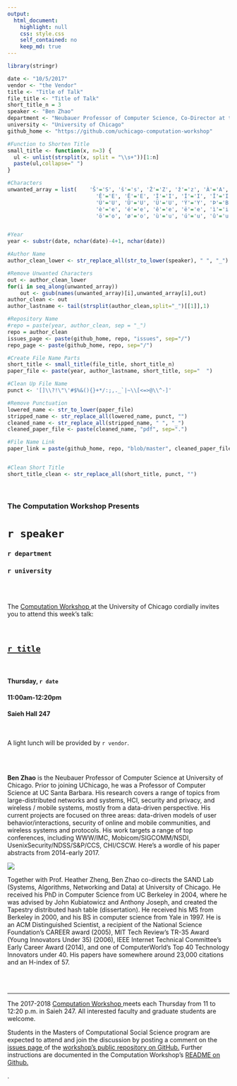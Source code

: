 ```yaml
---
output:
  html_document:
    highlight: null
    css: style.css
    self_contained: no
    keep_md: true
---
```


```r
library(stringr)

date <- "10/5/2017"
vendor <- "the Vendor"
title <- "Title of Talk"
file_title <- "Title of Talk"
short_title_n = 3
speaker <- "Ben Zhao"
department <- "Neubauer Professor of Computer Science, Co-Director at the Systems, Algorithms, Networking, and Data Lab"
university <- "University of Chicago"
github_home <- "https://github.com/uchicago-computation-workshop"


```

```r
#Function to Shorten Title
small_title <- function(x, n=3) {
  ul <- unlist(strsplit(x, split = "\\s+"))[1:n]
  paste(ul,collapse=" ")
}

#Characters
unwanted_array = list(    'Š'='S', 'š'='s', 'Ž'='Z', 'ž'='z', 'À'='A', 'Á'='A', 'Â'='A', 'Ã'='A', 'Ä'='A', 'Å'='A', 'Æ'='A', 'Ç'='C', 'È'='E', 'É'='E',
                            'Ê'='E', 'Ë'='E', 'Ì'='I', 'Í'='I', 'Î'='I', 'Ï'='I', 'Ñ'='N', 'Ò'='O', 'Ó'='O', 'Ô'='O', 'Õ'='O', 'Ö'='O', 'Ø'='O', 'Ù'='U',
                            'Ú'='U', 'Û'='U', 'Ü'='U', 'Ý'='Y', 'Þ'='B', 'ß'='Ss', 'à'='a', 'á'='a', 'â'='a', 'ã'='a', 'ä'='a', 'å'='a', 'æ'='a', 'ç'='c',
                            'è'='e', 'é'='e', 'ê'='e', 'ë'='e', 'ì'='i', 'í'='i', 'î'='i', 'ï'='i', 'ð'='o', 'ñ'='n', 'ò'='o', 'ó'='o', 'ô'='o', 'õ'='o',
                            'ö'='o', 'ø'='o', 'ù'='u', 'ú'='u', 'û'='u', 'ý'='y', 'ý'='y', 'þ'='b', 'ÿ'='y' )


#Year
year <- substr(date, nchar(date)-4+1, nchar(date))

#Author Name
author_clean_lower <- str_replace_all(str_to_lower(speaker), " ", "_")

#Remove Unwanted Characters
out <- author_clean_lower
for(i in seq_along(unwanted_array))
    out <- gsub(names(unwanted_array)[i],unwanted_array[i],out)
author_clean <- out
author_lastname <- tail(strsplit(author_clean,split="_")[[1]],1)

#Repository Name
#repo = paste(year, author_clean, sep = "_")
repo = author_clean
issues_page <- paste(github_home, repo, "issues", sep="/")
repo_page <- paste(github_home, repo, sep="/")

#Create File Name Parts
short_title <- small_title(file_title, short_title_n)
paper_file <- paste(year, author_lastname, short_title, sep="  ")

#Clean Up File Name
punct <- '[]\\?!\"\'#$%&(){}+*/:;,._`|~\\[<=>@\\^-]'

#Remove Punctuation
lowered_name <- str_to_lower(paper_file)
stripped_name <- str_replace_all(lowered_name, punct, "")
cleaned_name <- str_replace_all(stripped_name, " ", "_")
cleaned_paper_file <- paste(cleaned_name, "pdf", sep=".")

#File Name Link
paper_link = paste(github_home, repo, "blob/master", cleaned_paper_file, sep="/"  )


#Clean Short Title
short_title_clean <- str_replace_all(short_title, punct, "")

```

<br>

<h3 class=pfblock-header> The Computation Workshop Presents </h3>

<h1 class=pfblock-header3> `r speaker` </h1>
<h3 class=pfblock-header3> `r department` </h3>
<h3 class=pfblock-header3> `r university` </h3>

<br><br>



<p class=pfblock-header3>The <a href="https://macss.uchicago.edu/content/computation-workshop"> Computation Workshop </a> at the University of Chicago cordially invites you to attend this week's talk:</p>

<br>

<div class=pfblock-header3>
<h2 class=pfblock-header> 
  <a href="`r paper_link`" >`r title`</a>
</h2>

<br>
</div>

<h4 class=pfblock-header3> Thursday, `r date` </h4>
<h4 class=pfblock-header3> 11:00am-12:20pm </h4>
<h4 class=pfblock-header3> Saieh Hall 247 </h4>

<br>

<p class=pfblock-header3>A light lunch will be provided by `r vendor`.</p>

<br><br>

<!--Insert Faculty Bio Here-->



<p class=footertext2> 

**Ben Zhao** is the Neubauer Professor of Computer Science at University of Chicago. Prior to joining UChicago, he was a Professor of Computer Science at UC Santa Barbara. His research covers a range of topics from large-distributed networks and systems, HCI, security and privacy, and wireless / mobile systems, mostly from a data-driven perspective. His current projects are focused on three areas: data-driven models of user behavior/interactions, security of online and mobile communities, and wireless systems and protocols. His work targets a range of top conferences, including WWW/IMC, Mobicom/SIGCOMM/NSDI, UsenixSecurity/NDSS/S&P/CCS, CHI/CSCW. Here's a wordle of his paper abstracts from 2014-early 2017.
</p>

![](http://people.cs.uchicago.edu/~ravenben/images/wordle2017.png)

<p class=footertext2> 

Together with Prof. Heather Zheng, Ben Zhao co-directs the SAND Lab (Systems, Algorithms, Networking and Data) at University of Chicago. He received his PhD in Computer Science from UC Berkeley in 2004, where he was advised by John Kubiatowicz and Anthony Joseph, and created the Tapestry distributed hash table (dissertation). He received his MS from Berkeley in 2000, and his BS in computer science from Yale in 1997. He is an ACM Distinguished Scientist, a recipient of the National Science Foundation's CAREER award (2005), MIT Tech Review's TR-35 Award (Young Innovators Under 35) (2006), IEEE Internet Technical Committee's Early Career Award (2014), and one of ComputerWorld's Top 40 Technology Innovators under 40. His papers have somewhere around 23,000 citations and an H-index of 57.

</p>


<br><br>

---

<p class=footertext> The 2017-2018 <a href="https://macss.uchicago.edu/content/computation-workshop"> Computation Workshop </a> meets each Thursday from 11 to 12:20 p.m. in Saieh 247. All interested faculty and graduate students are welcome.</p> 

<p class=footertext>Students in the Masters of Computational Social Science program are expected to attend and join the discussion by posting a comment on the <a href="`r issues_page`"> issues page </a> of the <a href="`r repo_page`"> workshop's public repository on GitHub.</a> Further instructions are documented in the Computation Workshop's <a href="https://github.com/uchicago-computation-workshop/README"> README on Github.</a></p>.


